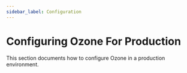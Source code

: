 ```yaml
---
sidebar_label: Configuration
---
```


# Configuring Ozone For Production


This section documents how to configure Ozone in a production environment.

<DocCardList/>
